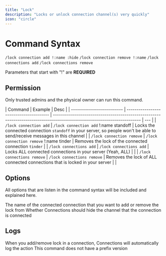 ```yaml
---
title: "Lock"
description: "Locks or unlock connection channel(s) very quickly"
icon: "circle"
---
```


# Command Syntax

`/lock connection add !:name :hide`
`/lock connection remove !:name`
`/lock connections add`
`/lock connections remove`

<Warning>Parameters that start with "!" are **REQUIRED**</Warning>

## Permission

Only trusted admins and the physical owner can run this command.

| Command                    | Example                                 | Desc                                                                                                                       |
| -------------------------- | --------------------------------------- | -------------------------------------------------------------------------------------------------------------------------- | --- |
| `/lock connection add`     | `/lock connection add` !:name standoff  | Locks the connected connection `standoff` in your server, so people won't be able to send/receive messages in this channel |
| `/lock connection remove`  | `/lock connection remove` !:name tinder | Removes the lock of the connected connection `tinder`                                                                      |
| `/lock connections add`    | `/lock connections add`                 | Locks ALL connected connections in your server (Yeah, ALL)                                                                 |     |
| `/lock connections remove` | `/lock connections remove`              | Removes the lock of ALL connected connections that is locked in your server                                                |     |

## Options

All options that are listen in the command syntax will be included and explained here.

<CardGroup cols={2}>
  <Card title="Name">
    The name of the connected connection that you want to add or remove the lock
    from
  </Card>
  <Card title="Hide">
    Whether Connections should hide the channel that the connection is connected
  </Card>
</CardGroup>

## Logs

<Info>
  When you add/remove lock in a connection, Connections will automatically log
  the action
</Info>
<Warning>This command does not have a prefix version</Warning>
